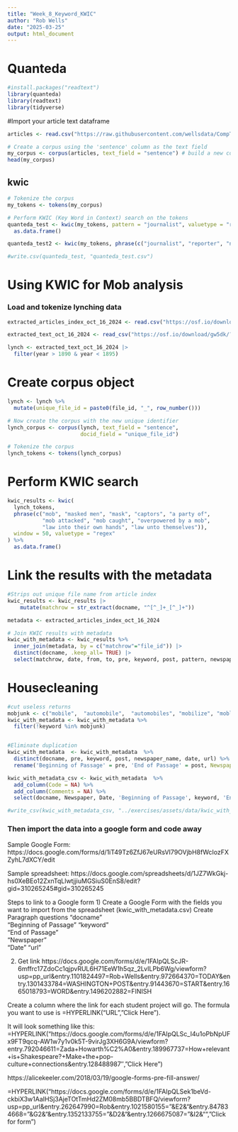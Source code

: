 ```yaml
---
title: "Week_8_Keyword_KWIC"
author: "Rob Wells"
date: "2025-03-25"
output: html_document
---
```

# Quanteda

```r
#install.packages("readtext")
library(quanteda)
library(readtext)
library(tidyverse)

```

#Import your article text dataframe
```r
articles <- read.csv("https://raw.githubusercontent.com/wellsdata/CompText_Jour/refs/heads/main/exercises/assets/data/kemi_df2.csv")
```



```r

# Create a corpus using the 'sentence' column as the text field
my_corpus <- corpus(articles, text_field = "sentence") # build a new corpus from the texts
head(my_corpus)


```

## kwic

```r

# Tokenize the corpus
my_tokens <- tokens(my_corpus)

# Perform KWIC (Key Word in Context) search on the tokens
quanteda_test <- kwic(my_tokens, pattern = "journalist", valuetype = "regex") %>% 
  as.data.frame()

quanteda_test2 <- kwic(my_tokens, phrase(c("journalist", "reporter", "newspaper", "killer", "murdered", "killed", "investigate crimes against")), window = 50, valuetype = "regex") %>% as.data.frame() 

#write.csv(quanteda_test, "quanteda_test.csv")

```

# Using KWIC for Mob analysis
### Load and tokenize lynching data
```r
extracted_articles_index_oct_16_2024 <- read.csv("https://osf.io/download/uxw3a/?view_only=6c106acd6cb54f6f849e8c6f9098809f")

extracted_text_oct_16_2024 <- read_csv("https://osf.io/download/gw5dk/?view_only=6c106acd6cb54f6f849e8c6f9098809f")

lynch <- extracted_text_oct_16_2024 |> 
  filter(year > 1890 & year < 1895)
```

# Create corpus object
```r
lynch <- lynch %>%
  mutate(unique_file_id = paste0(file_id, "_", row_number()))

# Now create the corpus with the new unique identifier
lynch_corpus <- corpus(lynch, text_field = "sentence", 
                       docid_field = "unique_file_id")

# Tokenize the corpus
lynch_tokens <- tokens(lynch_corpus)
```

# Perform KWIC search
```r
kwic_results <- kwic(
  lynch_tokens,
  phrase(c("mob", "masked men", "mask", "captors", "a party of", 
           "mob attacked", "mob caught", "overpowered by a mob", 
           "law into their own hands", "law unto themselves")),
  window = 50, valuetype = "regex"
) %>% 
  as.data.frame() 

```

# Link the results with the metadata
```r
#Strips out unique file name from article index 
kwic_results <- kwic_results |>  
    mutate(matchrow = str_extract(docname, "^[^_]+_[^_]+"))

metadata <- extracted_articles_index_oct_16_2024

# Join KWIC results with metadata 
kwic_with_metadata <- kwic_results %>%
  inner_join(metadata, by = c("matchrow"="file_id")) |> 
  distinct(docname, .keep_all= TRUE) |> 
  select(matchrow, date, from, to, pre, keyword, post, pattern, newspaper_name, newspaper_city, newspaper_state,black_press,url, docname)
```


# Housecleaning
```r
#cut useless returns
mobjunk <- c("mobile",  "automobile",  "automobiles", "mobilize", "mobley", "mobilizing", "democratic party of", "mobe", "moberly",  "mobil", "mobiles", "mobilized", "mobold")
kwic_with_metadata <- kwic_with_metadata %>%
  filter(!keyword %in% mobjunk)


#Eliminate duplication
kwic_with_metadata  <- kwic_with_metadata  %>% 
  distinct(docname, pre, keyword, post, newspaper_name, date, url) %>% 
  rename('Beginning of Passage' = pre, 'End of Passage' = post, Newspaper = newspaper_name, Date = date) 

kwic_with_metadata_csv <- kwic_with_metadata  %>%
  add_column(Code = NA) %>% 
  add_column(Comments = NA) %>% 
  select(docname, Newspaper, Date, 'Beginning of Passage', keyword, 'End of Passage', Code, Comments)

#write_csv(kwic_with_metadata_csv, "../exercises/assets/data/kwic_with_metadata.csv")

```


### Then import the data into a google form and code away

Sample Google Form:
https://docs.google.com/forms/d/1iT49Tz6ZfJ67eURsVI79OVjbH8fWcIozFXZyhL7dXCY/edit

Sample spreadsheet:
https://docs.google.com/spreadsheets/d/1JZ7WkGkj-hs0XeBEo12ZxnTqLlwtjjiuMGSiuS0EnS8/edit?gid=310265245#gid=310265245


Steps to link to a Google form
1) Create a Google Form with the fields you want to import from the spreadsheet (kwic_with_metadata.csv)
Create Paragraph questions
"docname"              
"Beginning of Passage" 
"keyword"              
"End of Passage"      
"Newspaper"            
"Date"
"url"    

2) Get link
https://docs.google.com/forms/d/e/1FAIpQLScJR-6mffrc17ZdoCc1qjpvRUL6H71EeW1h5qz_2LvILPb6Wg/viewform?usp=pp_url&entry.1101824497=Rob+Wells&entry.972664370=TODAY&entry.1301433784=WASHINGTON+POST&entry.91443670=START&entry.1665018793=WORD&entry.1496202882=FINISH


Create a column where the link for each student project will go. The formula you want to use is =HYPERLINK(“URL”,”Click Here”).

It will look something like this:
=HYPERLINK(“https://docs.google.com/forms/d/e/1FAIpQLSc_I4u1oPbNpUFx9FT9qcq-AW1w7y1v0k5T-9virJg3XH6G9A/viewform?entry.792046611=Zada+Howarth%C2%A0&entry.189967737=How+relevant+is+Shakespeare?+Make+the+pop-culture+connections&entry.128488987″,”Click Here”)



https://alicekeeler.com/2018/03/19/google-forms-pre-fill-answer/




=HYPERLINK("https://docs.google.com/forms/d/e/1FAIpQLSek1beVd-ckbiX3w1AaIHSj3AjeTOtTmHd2ZM08mb5BBDTBFQ/viewform?usp=pp_url&entry.262647990=Rob&entry.1021580155="&E2&"&entry.847834668="&G2&"&entry.1352133755="&D2&"&entry.1266675087="&I2&"","Click for form")
